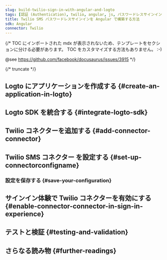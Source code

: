 ```yaml
---
slug: build-twilio-sign-in-with-angular-and-logto
tags: [認証 (Authentication), twilio, angular, js, パスワードレスサインイン, サインイン, ログイン]
title: Twilio SMS パスワードレスサインインを Angular で構築する方法
sdk: Angular
connector: Twilio
---
```


{/*
  TOC にインポートされた mdx が表示されないため、テンプレートをセクションに分ける必要があります。
  TOC をカスタマイズする方法もありません。 :-)

  @see https://github.com/facebook/docusaurus/issues/3915
*/}



{/* truncate */}

<Intro connector={connector} sdk="Angular" link="https://angular.dev" />

## Logto にアプリケーションを作成する \{#create-an-application-in-logto}

<CreateApplication type="シングルページアプリ" framework="Angular" />

## Logto SDK を統合する \{#integrate-logto-sdk}

<IntegrateSdk />

## Twilio コネクターを追加する \{#add-connector-connector}

<AddPasswordlessConnector
  connector={connector}
  connectorType="SMS"
  passwordlessSignUpIdentifier="電話番号"
/>

## Twilio SMS コネクター を設定する \{#set-up-connectorconfigname}

<ConnectorGuide />

### 設定を保存する \{#save-your-configuration}

<SaveYourConfiguration connector={connector} />

## サインイン体験で Twilio コネクターを有効にする \{#enable-connector-connector-in-sign-in-experience}

<EnablePasswordlessConnector
  connectorType="SMS"
  passwordlessSignUpIdentifier="電話番号"
/>

## テストと検証 \{#testing-and-validation}

<TestingAndValidation connector={connector} sdk="Angular" />

## さらなる読み物 \{#further-readings}

<FurtherReadings />

